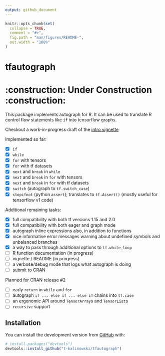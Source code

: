 ```yaml
---
output: github_document
---
```


<!-- README.md is generated from README.Rmd. Please edit that file -->

```r
knitr::opts_chunk$set(
  collapse = TRUE,
  comment = "#>",
  fig.path = "man/figures/README-",
  out.width = "100%"
)
```
# tfautograph 
# :construction: **Under Construction** :construction:

<!-- badges: start -->
<!-- badges: end -->

This package implements autograph for R. It can be used to translate R control flow statements like `if` into tensorflow graphs.

Checkout a work-in-progress draft of the [intro vignette](https://t-kalinowski.github.io/tfautograph/articles/autograph-basics.html)

Implemented so far:

 - [x] `if`
 - [x] `while` 
 - [x] `for` with tensors
 - [x] `for` with tf datasets
 - [x] `next` and `break` in `while` 
 - [x] `next` and `break` in `for` with tensors 
 - [x] `next` and `break` in `for` with tf datasets 
 - [x] `switch` (autograph to `tf.switch_case`)
 - [x] `stopifnot` (python `assert`); translates to `tf.Assert()` (mostly useful for tensorflow v1 code)
 
 
Additional remaining tasks:

 - [x] full compatibility with both tf versions 1.15 and 2.0
 - [x] full compatibility with both eager and graph mode 
 - [x] autograph inline expressions also, in addition to functions
 - [x] nice informative error messages warning about undefined symbols and unbalanced branches
 - [x] a way to pass through additional options to `tf.while_loop`
 - [ ] R function documentation (in progress)
 - [ ] vignette / README (in progress)
 - [ ] a verbose/debug mode that logs what autograph is doing
 - [ ] submit to CRAN


Planned for CRAN release #2

 - [ ] early `return` in `while` and `for` 
 - [ ] autograph `if ... else if ... else if` chains into `tf.case` 
 - [ ] an ergonomic API around `TensorArray`s and `TensorList`s
 - [ ] `recursive` support



## Installation

You can install the development version from [GitHub](https://github.com/) with:

``` r
# install.packages("devtools")
devtools::install_github("t-kalinowski/tfautograph")
```

